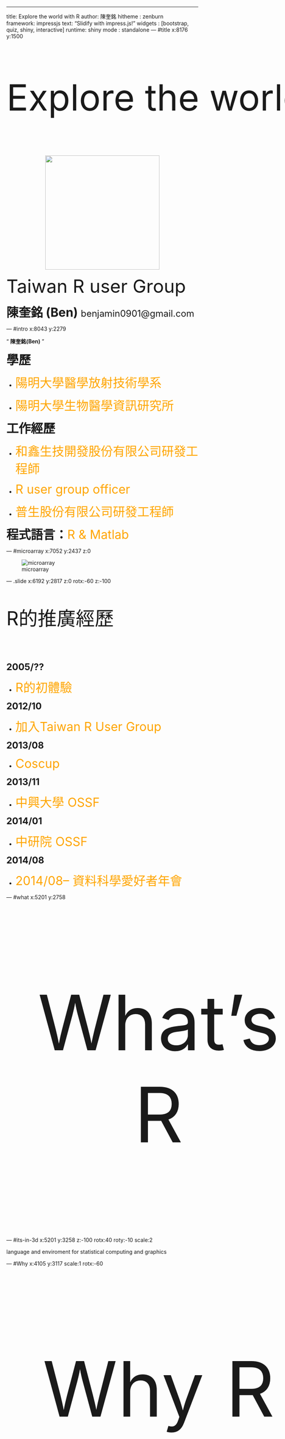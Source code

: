---
title: Explore the world with R
author: 陳奎銘
hitheme     : zenburn      
framework: impressjs
text: "Slidify with impress.js!"
widgets    : [bootstrap, quiz, shiny, interactive]
runtime: shiny
mode  : standalone
--- #title x:8176 y:1500 

<p style='width:1000px;font-size:95px;
                text-align:center'>Explore the world with</p>
<p style='text-align:center'><img src='/home/kmchen/slidifyDemo2/assets/img/Taiwan_R_slidify.png' width=300></img></p>
<font size=7> Taiwan R user Group </font>
<p><font size=6><b> 陳奎銘 (Ben) </b></font>
<font size=5>benjamin0901@gmail.com</font>


--- #intro x:8043 y:2279  

<q> **陳奎銘(Ben)** </q>

<p><b><font size=6>學歷</font></b></p>
  - <p><font size=6 color='orange'>陽明大學醫學放射技術學系</font></p>
  - <p><font size=6 color='orange'>陽明大學生物醫學資訊研究所</font></p>

<p><b><font size=6>工作經歷</font></b></p>
  - <p><font size=6 color='orange'>和鑫生技開發股份有限公司研發工程師</font></p>
  - <p><font size=6 color='orange'>R user group officer</font></p>
  - <p><font size=6 color='orange'>普生股份有限公司研發工程師</font></p>

<p><b><font size=6>程式語言：</font></b><font size=6 color='orange'>R & Matlab</font></p>

--- #microarray x:7052 y:2437 z:0

![microarray](microarray.png)

--- .slide x:6192 y:2817 z:0 rotx:-60 z:-100
<br>
<p style='width:800px;font-size:50px'>R的推廣經歷</p>
<br>
<p><b><font size=5>2005/??</font></b></p>
  - <p><font size=6 color='orange'>R的初體驗</font></p>

<p><b><font size=5>2012/10</font></b></p>
  - <p><font size=6 color='orange'>加入Taiwan R User Group</font></p>

<p><b><font size=5>2013/08</font></b></p>
  - <p><font size=6 color='orange'>Coscup</font></p>

<p><b><font size=5>2013/11</font></b></p>
  - <p><font size=6 color='orange'>中興大學 OSSF</font></p>

<p><b><font size=5>2014/01</font></b></p>
  - <p><font size=6 color='orange'>中研院  OSSF</font></p>

<p><b><font size=5>2014/08</font></b></p>
  - <p><font size=6 color='orange'>2014/08-- 資料科學愛好者年會</font></p>

--- #what x:5201 y:2758
<p style='width:800px;font-size:200px;text-align:center'>What's R</p>

--- #its-in-3d x:5201 y:3258 z:-100 rotx:40 roty:-10 scale:2

<span class="have">language</span> <span class="and">and</span> <span class="noticed">enviroment</span> for <span class="its">statistical computing </span> <span class="in">and</span> graphics<sup></sup>

--- #Why x:4105 y:3117 scale:1 rotx:-60 

<p style='width:800px;font-size:200px;text-align:center'>Why R</p>

--- #graphics x:2964 y:3139 rotx:-45 roty:-45
<q> **強大的視覺化效果** </q>
<p style='text-align:center'><img src='http://i1.wp.com/spatialanalysis.co.uk/wp-content/uploads/2012/06/flights_sml.jpg'></img></p>
<font size=4> <p style='text-align:center'>圖片來源：http://www.r-bloggers.com/mapping-the-worlds-biggest-airlines/</p></font>


--- #packages x:1837 y:3073 rotx:45
<q> **大量套件支援** </q>
<p style='text-align:center'><img src='http://a3.typepad.com/6a0105360ba1c6970c019b00d40413970b-400wi'></img></p>
<font size=4> <p style='text-align:center'>圖片來源：http://blog.revolutionanalytics.com/2013/11/cran-now-has-5000-r-packages.html</p></font>

--- #Popular x:787 y:2922 z:-100 scale:2 rotx:45 roty:45
<q> **使用者眾** </q>
<p style='text-align:center'><img src='http://blog.kaggle.com/wp-content/uploads/2011/11/kaggle-tools1.png'></img></p>
<font size=4> <p style='text-align:center'>圖片來源：https://www.kaggle.com/wiki/Software</p></font>

--- .slide x:-130 y:2694 z:1000  
<q> **輕易與其他工具整合** </q>
```r
library("wordcloud")
wordcloud(words=c('ggmap','Rcpp','googleVis','XML','rpy2','R.matlab','rJava','Rmarkdown','RMySQL','rmongodb','RHadoop','Rjason','OpenStreetMap'),freq=seq(10,20,0.8),rot.per=0,fixed.asp = FALSE,colors=rainbow(20, alpha = 1)[8:20])
```

--- #example x:-866 y:2402 z:-2000 scale:2

# 實際案例

--- .slide x:-1379 y:2062 rotx:-90
<br>
<br>
<br>
<br>
<br>
<br>
# 小明想要找個女朋友....

--- #girlfriend1 x:-1643 y:1691

# <p style='text-align:center'> Ptt </p>
# <p style='text-align:center'> Alltogether </p>

--- #alltogether x:-1643 y:1309
<q> **但是，有些文章還沒看就被刪了...** </q>
![Alt text](alltogether.jpg)

--- #girlhour x:-1379 y:738 rotx:60
<q> **找出女孩們最常PO文的時間！** </q>
```r
library(ggplot2)
load('girltime.RData')
girlhour=as.data.frame(as.numeric(substring(regmatches(girltime,regexpr('[0-9]*:[0-9]*:[0-9]*',girltime)),1,2)))
colnames(girlhour)='girlhour'

girlhour=summary(factor(girlhour$girlhour))
girlhour=as.data.frame(girlhour)
colnames(girlhour)='counts'
girlhour$time=factor(0:23)
ggplot(data=girlhour,aes(x=time,y=counts))+geom_bar(stat='identity',aes(fill=counts))+scale_fill_gradient(low='yellow',high='red')+theme(text=element_text(size=30),plot.title=element_text(size=50,face='bold',family='sans'))+ggtitle('ggplot2')
```

--- #savepoor x:-266 y:598 
<q> **震驚！台灣公開薪資數據！** </q>
<iframe src="http://win.dgbas.gov.tw/dgbas04/bc5/EarningAndProductivity/Default.aspx" width=800 height=600></iframe>


--- #salary x:470 y:306
<q> **歷年薪資分佈(googleVis)** </q>
<iframe src='http://spark.rstudio.com/kmchen/salary/' width=800 height=600></iframe>

--- #report1 x:1087 y:178 z:-1000


<p style='width:800px;font-size:200px;text-align:center'>報告</p>

--- #report2 x:1837 y:-273 z:-1000 
<q> **markdown with R** </q>
![markdown](markdown.jpg)

--- #report3 x:2964 y:-139 z:2000 
<q> **markdown with R** </q>
![report](report.png)

--- #Rsalary x:4105 y:-117 z:0
<q> **R skills attract the highest salaries** </q>
<p style='text-align:center'><img src='http://a2.typepad.com/6a0105360ba1c6970c01a73d7580ea970d-pi'></img></p>
<font size=4> <p style='text-align:center'>圖片來源：<a href='http://a2.typepad.com/6a0105360ba1c6970c01a73d7580ea970d-pi'>http://a2.typepad.com/6a0105360ba1c6970c01a73d7580ea970d-pi</p></a></font>

--- #GBC x:5201 y:-8
公司希望利用各種biomarker建立一個預測肝纖維化的model

--- #Model x:6192 y:183
<q> **利用各種Data Mining的套件** </q>

<table border=1>
<td>
<img src='/home/kmchen/impress/lm.png' width=450></img>
</td>
<td>
<img src='/home/kmchen/impress/rf.png' width=450></img>
</td>
<tr>
<td>
<img src='/home/kmchen/impress/hc.png' width=450></img>
</td>
<td>
<img src='/home/kmchen/impress/svm.png' width=450></img>
</td>
</table>

--- #shiny x:7024 y:445
# 以Shiny提供App服務

--- #shinyfibro x:7652 y:763 

<iframe src='http://spark.rstudio.com/kmchen/fibro/' width=1000 height=500></iframe>

--- #data science x:8043 y:1121 rotx:90 z:1000
<q> **Data Science** </q>

<p style='text-align:center'><img src='http://4.bp.blogspot.com/-XXCVJfR7jeU/Uh022FJuDVI/AAAAAAAADQA/3x5Fep2oJhM/s320/Data_Science_VD.png' width=600/></p>
<font size=4> <p style='text-align:center'>圖片來源：<a href='http://www.datasciencecentral.com/profiles/blogs/data-scientist-core-skills'>http://www.datasciencecentral.com/profiles/blogs/data-scientist-core-skills</p></a></font>

---.slide x:8716 y:1500 rotx:90
<br>
<font size=7>教學資源</font><br><br>
 <font size=6>Cook Book for R: <br>http://www.cookbook-r.com/<br><br>
 Cheat Sheets: http://www.rstudio.com/resources/cheatsheets/</font>
<br><br>
<font size=7>Taiwan R User Group</font><br><br>
 <font size=6>資料分析上手課程: http://taiwanrusergroup.github.io/DSC2014Tutorial/<br><br>
 MLDM Monday: https://www.youtube.com/user/TWuseRGroup</font>


--- #R x:3250 y:1500 scale:3
<p style='text-align:center'><img src='/home/kmchen/slidifyDemo2/assets/img/Taiwan_R_slidify.png' width=600></img></p>